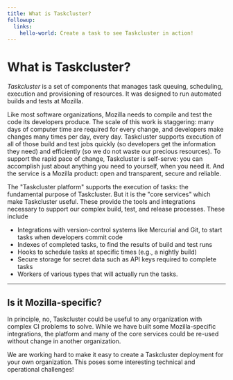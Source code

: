 ```yaml
---
title: What is Taskcluster?
followup:
  links:
    hello-world: Create a task to see Taskcluster in action!
---
```


# What is Taskcluster?

*Taskcluster* is a set of components that manages task queuing, scheduling,
execution and provisioning of resources. It was designed to run automated
builds and tests at Mozilla.

Like most software organizations, Mozilla needs to compile and test the code its developers produce.
The scale of this work is staggering: many days of computer time are required for every change, and developers make changes many times per day, every day.
Taskcluster supports execution of all of those build and test jobs quickly (so developers get the information they need) and efficiently (so we do not waste our precious resources).
To support the rapid pace of change, Taskcluster is self-serve: you can accomplish just about anything you need to yourself, when you need it.
And the service is a Mozilla product: open and transparent, secure and reliable.

The "Taskcluster platform" supports the execution of tasks: the fundamental purpose of Taskcluster.
But it is the "core services" which make Taskcluster useful.
These provide the tools and integrations necessary to support our complex build, test, and release processes.
These include

 * Integrations with version-control systems like Mercurial and Git, to start tasks when developers commit code
 * Indexes of completed tasks, to find the results of build and test runs
 * Hooks to schedule tasks at specific times (e.g., a nightly build)
 * Secure storage for secret data such as API keys required to complete tasks
 * Workers of various types that will actually run the tasks.

---

## Is it Mozilla-specific?

In principle, no, Taskcluster could be useful to any organization with complex CI problems to solve.
While we have built some Mozilla-specific integrations, the platform and many of the core services could be re-used without change in another organization.

We are working hard to make it easy to create a Taskcluster deployment for your own organization.
This poses some interesting technical and operational challenges!
